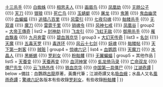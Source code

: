 {{Navbox
| name = 黃鷹作品
| title=[[黃鷹 (武俠小說家)|黃鷹]]作品
| style = text-align:left;
| groupstyle = width:15%;text-align:right;
| group1 = [[沈勝衣傳奇]]
| list1 = [[银剑恨]] {{!}} [[十三杀手]] {{!}} [[白蜘蛛]] {{!}} [[相思夫人]] {{!}} [[画眉鸟(小說)|画眉鸟]] {{!}} [[凤凰劫]] {{!}} [[无肠公子]] {{!}} [[天刀]] {{!}} [[银狼]] {{!}} [[死亡鸟]] {{!}} [[玉蜻蜓]] {{!}} [[屠龙]] {{!}} [[鬼箫]] {{!}} [[鬼血幽灵]] {{!}} [[血蝙蝠]] {{!}} [[追猎八百里]] {{!}} [[风雷引]] {{!}} [[七夜勾魂]] {{!}} [[骷髅杀手]] {{!}} [[无双谱]] {{!}} [[魔刀]] {{!}} [[雷霆千里]] {{!}} [[销魂令]] {{!}} [[风神七戒]] {{!}} [[凤凰谷]]
| group2 = [[大帝王傳奇]]
| list2 = [[封神劫]] {{!}} [[飞龙引]] {{!}} [[飞虹无敌]] {{!}} [[御用杀手]] {{!}} [[雁血飘香]] {{!}} [[九月奔雷]] {{!}} [[碧血溅京华]]
| group3 = [[大幻天传奇]]
| list3 = [[名剑]] {{!}} [[天魔]] {{!}} [[五毒天罗]] {{!}} [[毒连环]] {{!}} [[风云十七剑]] {{!}} [[妖魂]] {{!}} [[骷髅帖]] {{!}} [[天下第一刺客]] {{!}} [[贼赃(小說)|贼赃]]
| group4 = [[惊魂六记]]
| list4 = [[血鸚鵡 (小說)|血鹦鹉]] {{!}} [[天魔刀]] {{!}} [[水晶人]] {{!}} [[黑蜥蜴 (武俠小說)|黑蜥蜴]] {{!}} [[罗刹女(小說)|罗刹女]] {{!}} [[粉骷髏]] {{!}} [[无翼蝙蝠]]
| group5 = 其他作品
| list5 = [[天蚕变]] {{!}} [[天蚕再变]] {{!}} [[血河神掌]] {{!}} [[虬龙倚马录]] {{!}} [[亡命双龙]] {{!}} [[僵尸先生]] {{!}} [[云飞扬外传]] {{!}} [[铁血京华]] {{!}} [[中国第一具僵尸]] {{!}} [[江湖奇譚]]
| below =備註：血鸚鵡[[古龍]]原著，黃鷹代筆；江湖奇譚又名[[吸血蛾]]；水晶人又名[[風雨奇譚]]；[[驚魂六記]]各版本有些收錄[[罗刹女(小說)|罗刹女]]，有些收錄[[粉骷髏]]
|
}}<noinclude>
</noinclude>